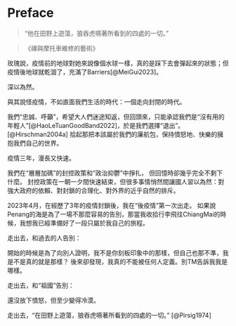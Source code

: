 # Preface {.unnumbered}

> "他在田野上遊蕩，狼吞虎嚥著所看到的四處的一切。"

> 《禪與摩托車維修的藝術》

玫瑰說，疫情前的地球對她來說像個水球一樣，真的是踩下去會彈起來的狀態；但疫情後地球就乾涸了，充滿了Barriers[@MeiGui2023]。

深以為然。

與其說怪疫情，不如直面我們生活的時代：一個走向封閉的時代。

我們“忠誠、呼籲”，希望大人們迷途知返，但回頭來，只能承認我們是“沒有用的年輕人”[@HaoLeTuanGoodBand2022]，於是我們選擇“退出”。[@Hirschman2004a]
拾起那把本該屬於我們的廉航包，保持憤怒地、快樂的擁抱我們自己的世界。

疫情三年，漫長又快速。

我們在“層層加碼”的封控政策和“政治抑鬱”中掙扎，
但回憶時卻幾乎完全不剩下什麼。
封控政策在一朝一夕間快速結束，但很多事情悄然間讓國人習以為然：對強大政府的依賴、對封鎖的合理化、對外界的近乎自然的排斥。

2023年4月，在經歷了3年的疫情封鎖後，我在“後疫情”第一次出走。
如果說Penang的海是為了一場不那麼容易的告別，那當我收拾行李飛往ChiangMai的時候，我想我已經準備好了一段只屬於我自己的旅程。

走出去，和過去的人告別：

開始的時候是為了向別人證明，我不是你刻板印象中的那樣，但自己也那不準，我是不是真的就是那樣？
後來卻發現，我真的不能被任何人定義。別TM告訴我我是哪樣。

走出去，和“祖國”告別：

還沒放下憤怒，但至少變得冷漠。

走出去，"在田野上遊蕩，狼吞虎嚥著所看到的四處的一切。" [@Pirsig1974]

